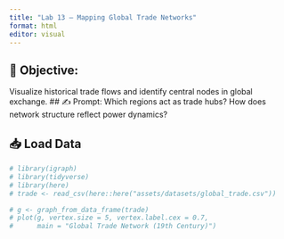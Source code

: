 ```yaml
---
title: "Lab 13 – Mapping Global Trade Networks"
format: html
editor: visual
---
```


## 🧭 Objective: 
Visualize historical trade flows and identify central nodes in global exchange.
## ✍️ Prompt: 
Which regions act as trade hubs? How does network structure reflect power dynamics?

## 📥 Load Data
```r
# library(igraph)
# library(tidyverse)
# library(here)
# trade <- read_csv(here::here("assets/datasets/global_trade.csv"))

# g <- graph_from_data_frame(trade)
# plot(g, vertex.size = 5, vertex.label.cex = 0.7,
#      main = "Global Trade Network (19th Century)")
```

